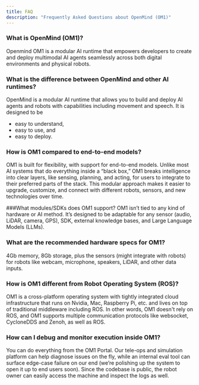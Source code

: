 ```yaml
---
title: FAQ
description: "Frequently Asked Questions about OpenMind (OM1)"
---
```


### What is OpenMind (OM1)?

Openmind OM1 is a modular AI runtime that empowers developers to create and deploy multimodal AI agents seamlessly across both digital environments and physical robots.

### What is the difference between OpenMind and other AI runtimes?

OpenMind is a modular AI runtime that allows you to build and deploy AI agents and robots with capabilities including movement and speech. 
It is designed to be 
- easy to understand, 
- easy to use, and 
- easy to deploy.

### How is OM1 compared to end-to-end models? 
OM1 is built for flexibility, with support for end-to-end models. Unlike most AI systems that do everything inside a “black box,” OM1 breaks intelligence into clear layers, like sensing, planning, and acting, for users to integrate to their preferred parts of the stack. This modular approach makes it easier to upgrade, customize, and connect with different robots, sensors, and new technologies over time.

###What modules/SDKs does OM1 support? 
OM1 isn’t tied to any kind of hardware or AI method. It’s designed to be adaptable for any sensor (audio, LiDAR, camera, GPS), SDK, external knowledge bases, and Large Language Models (LLMs).

### What are the recommended hardware specs for OM1?
4Gb memory, 8Gb storage, plus the sensors (might integrate with robots) for robots like webcam, microphone, speakers, LiDAR, and other data inputs. 

### How is OM1 different from Robot Operating System (ROS)? 
OM1 is a cross-platform operating system with tightly integrated cloud infrastructure that runs on Nvidia, Mac, Raspberry Pi, etc. and lives on top of traditional middleware including ROS. In other words, OM1 doesn't rely on ROS, and OM1 supports multiple communication protocols like websocket, CycloneDDS and Zenoh, as well as ROS. 

### How can I debug and monitor execution inside OM1?
You can do everything from the OM1 Portal. Our tele-ops and simulation platform can help diagnose issues on the fly, while an internal eval tool can surface edge-case failure on our end (we’re polishing up the system to open it up to end users soon). Since the codebase is public, the robot owner can easily access the machine and inspect the logs as well. 

